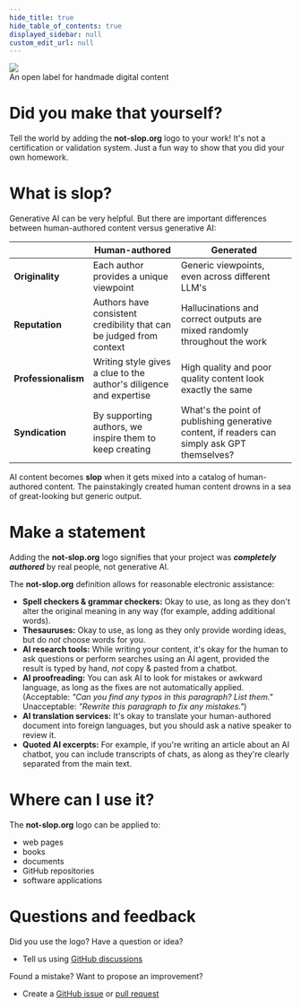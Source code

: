 ```yaml
---
hide_title: true
hide_table_of_contents: true
displayed_sidebar: null
custom_edit_url: null
---
```


<div
  style={{
    width: '100%',
    display: 'inline-block',
    textAlign: 'center',
    flexDirection: 'column',
    alignItems: 'center',
    fontSize: '30px',
    marginBottom: '20px'
  }}
>
  <img src="../img/not-slop-logo.svg" style={{ maxWidth: '500px' }} />
  <div style={{ fontFamily: 'var(--docsite-ui-font)' }}>An open label for handmade digital content</div>
</div>

# Did you make that yourself?

Tell the world by adding the **not-slop.org** logo to your work! It's not a certification or validation system. Just a fun way to show that you did your own homework.

# What is slop?

Generative AI can be very helpful. But there are important differences between human-authored content versus generative AI:

|                     | Human-authored                                                      | Generated                                                                         |
| ------------------- | ------------------------------------------------------------------- | --------------------------------------------------------------------------------- |
| **Originality**     | Each author provides a unique viewpoint                             | Generic viewpoints, even across different LLM's                                   |
| **Reputation**      | Authors have consistent credibility that can be judged from context | Hallucinations and correct outputs are mixed randomly throughout the work         |
| **Professionalism** | Writing style gives a clue to the author's diligence and expertise  | High quality and poor quality content look exactly the same                       |
| **Syndication**     | By supporting authors, we inspire them to keep creating             | What's the point of publishing generative content, if readers can simply ask GPT themselves? |

AI content becomes **slop** when it gets mixed into a catalog of human-authored content. The painstakingly created human content drowns in a sea of great-looking but generic output.

# Make a statement

Adding the **not-slop.org** logo signifies that your project was _**completely authored**_ by real people, not generative AI.

The **not-slop.org** definition allows for reasonable electronic assistance:

- **Spell checkers & grammar checkers:** Okay to use, as long as they don't alter the original meaning in any way (for example, adding additional words).
- **Thesauruses:** Okay to use, as long as they only provide wording ideas, but do _not_ choose words for you.
- **AI research tools:** While writing your content, it's okay for the human to ask questions or perform searches using an AI agent, provided the result is typed by hand, _not_ copy & pasted from a chatbot.
- **AI proofreading:** You can ask AI to look for mistakes or awkward language, as long as the fixes are not automatically applied. (Acceptable: _"Can you find any typos in this paragraph? List them."_ Unacceptable: _"Rewrite this paragraph to fix any mistakes."_)
- **AI translation services:** It's okay to translate your human-authored document into foreign languages, but you should ask a native speaker to review it.
- **Quoted AI excerpts:** For example, if you're writing an article about an AI chatbot, you can include transcripts of chats, as along as they're clearly separated from the main text.

# Where can I use it?

The **not-slop.org** logo can be applied to:

- web pages
- books
- documents
- GitHub repositories
- software applications

# Questions and feedback

Did you use the logo?  Have a question or idea?

- Tell us using [GitHub discussions](https://github.com/not-slop/website/discussions)


Found a mistake?  Want to propose an improvement?

- Create a [GitHub issue](https://github.com/not-slop/website/issues) or [pull request](https://github.com/not-slop/website/pulls)
